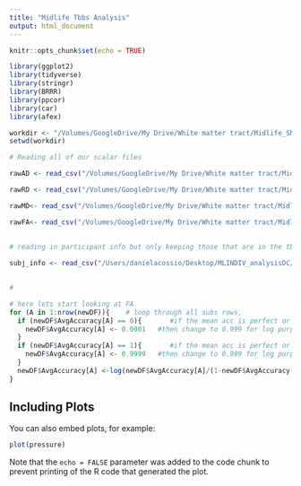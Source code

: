 ```yaml
---
title: "Midlife Tbbs Analysis"
output: html_document
---
```


```r
knitr::opts_chunk$set(echo = TRUE)

library(ggplot2)
library(tidyverse)
library(stringr)
library(BRRR)
library(ppcor)
library(car)
library(afex)

workdir <- "/Volumes/GoogleDrive/My Drive/White matter tract/Midlife_SNAG/tbss/Maze"
setwd(workdir)

```



```r
# Reading all of our scalar files 

rawAD <- read_csv("/Volumes/GoogleDrive/My Drive/White matter tract/Midlife_SNAG/tbss/Maze/JHU-skeletonized-AD.csv")

rawRD <- read_csv("/Volumes/GoogleDrive/My Drive/White matter tract/Midlife_SNAG/tbss/Maze/JHU-skeletonized-RD.csv")

rawMD<- read_csv("/Volumes/GoogleDrive/My Drive/White matter tract/Midlife_SNAG/tbss/Maze/JHU-skeletonized-MD.csv")

rawFA<- read_csv("/Volumes/GoogleDrive/My Drive/White matter tract/Midlife_SNAG/tbss/Maze/JHU-skeletonized-FA.csv")
                 
                 
# reading in participant info but only keeping those that are in the tbss analysis

subj_info <- read_csv("/Users/danielacossio/Desktop/MLINDIV_analysisDC/MidlifeDesktopBehavior/BehaviorAnalysisScripts/MLINDIV_participant_master.csv") %>%  filter(Subject %in% c(as.character(rawAD$`Subject ID`)))
              
```

```r

#
```


```r
# here lets start looking at FA 
for (A in 1:nrow(newDF)){    # loop through all subs rows,
  if (newDF$AvgAccuracy[A] == 0){       #if the mean acc is perfect or =1, 
    newDF$AvgAccuracy[A] <- 0.0001   #then change to 0.999 for log purposes 
  } 
  if (newDF$AvgAccuracy[A] == 1){       #if the mean acc is perfect or =1, 
    newDF$AvgAccuracy[A] <- 0.9999   #then change to 0.999 for log purposes 
  } 
  newDF$AvgAccuracy[A] <-log(newDF$AvgAccuracy[A]/(1-newDF$AvgAccuracy[A]),10) # main loop formula replacing raw acc with log acc
}


```


## Including Plots

You can also embed plots, for example:

```r
plot(pressure)
```

Note that the `echo = FALSE` parameter was added to the code chunk to prevent printing of the R code that generated the plot.
